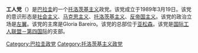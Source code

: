 '''工人党'''（{{lang-es|Partido de los Trabajadores}}）是[[巴拉圭|巴拉圭]]的一个[[托洛茨基主义|托洛茨基主义]]政党。该党成立于1989年3月19日。该党的意识形态是[[社会主义|社会主义]]、[[马克思主义|马克思主义]]、[[托洛茨基主义|托洛茨基主义]]、[[反帝国主义|反帝国主义]]。该党的政治立场是[[左翼|左翼]]。该党的主席是Gloria Bareiro。该党的总部位于[[亚松森|亚松森]]。该党是[[国际工人联盟－第四国际|国际工人联盟－第四国际]]的支部。

{{巴拉圭政黨}}

[[Category:巴拉圭政党|Category:巴拉圭政党]]
[[Category:托洛茨基主义政党|Category:托洛茨基主义政党]]